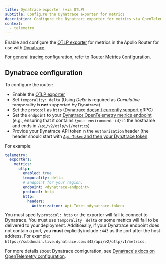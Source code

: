 ```yaml
---
title: Dynatrace exporter (via OTLP)
subtitle: Configure the Dynatrace exporter for metrics
description: Configure the Dynatrace exporter for metrics via OpenTelemetry Protocol (OTLP) in the Apollo Router.
context:
  - telemetry
---
```


Enable and configure the [OTLP exporter](/router/configuration/telemetry/exporters/metrics/otlp) for metrics in the Apollo Router for use with [Dynatrace](https://dynatrace.com/).

For general tracing configuration, refer to [Router Metrics Configuration](/router/configuration/telemetry/exporters/metrics/overview).

## Dynatrace configuration

To configure the router:

- Enable the [OTLP exporter](/router/configuration/telemetry/exporters/metrics/otlp#configuration)
- Set `temporality: delta` (Using _Delta_ is required as _Cumulative_ temporality is **not** supported by Dynatrace)
- Set the `protocol` as `http` (Dynatrace [doesn't currently support](https://docs.dynatrace.com/docs/extend-dynatrace/opentelemetry/getting-started/otlp-export) gRPC)
- Set the `endpoint` to your [Dynatrace OpenTelemetry metrics endpoint](https://docs.dynatrace.com/docs/dynatrace-api/environment-api/opentelemetry/post-metrics) (e.g., ensuring that it contains `{your-environment-id}` in the hostname and ends in `/api/v2/otlp/v1/metrics`) 
- Provide your Dynatrace API token in the `Authorization` header (the header should start with [`Api-Token` and then your Dynatrace token](https://docs.dynatrace.com/docs/extend-dynatrace/opentelemetry/getting-started/otlp-export#authentication-export-to-activegate)

For example:

```yaml title="router.yaml"
telemetry:
  exporters:
    metrics:
      otlp:
        enabled: true
        temporality: delta
        # Endpoint for your region.
        endpoint: <dynatrace-endpoint>
        protocol: http
        http:
          headers:
            Authorization: Api-Token <dynatrace-token>
```

<Note>

You must specify `protocol: http` or the exporter will fail to connect to Dynatrace.  You must use `temporality: delta` or some metrics will fail to be delivered to your deployment. 
 Additionally, if your Dynatrace endpoint does not contain a port, you **must** explicitly include `:443` as the port after the host address. For example: `https://subdomain.live.dynatrace.com:443/api/v2/otlp/v1/metrics`.

</Note>

For more details about Dynatrace configuration, see [Dynatrace's docs on OpenTelemetry configuration](https://docs.dynatrace.com/docs/extend-dynatrace/opentelemetry/getting-started/otlp-export).
